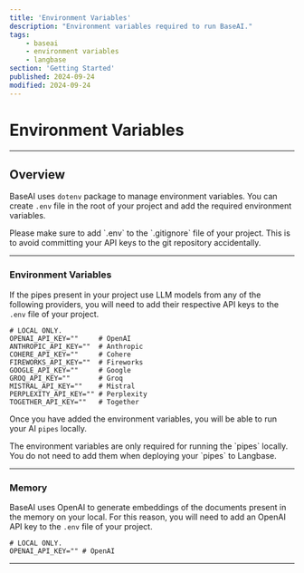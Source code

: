 ```yaml
---
title: 'Environment Variables'
description: "Environment variables required to run BaseAI."
tags:
    - baseai
    - environment variables
    - langbase
section: 'Getting Started'
published: 2024-09-24
modified: 2024-09-24
---
```


# Environment Variables

---

## Overview

BaseAI uses `dotenv` package to manage environment variables. You can create `.env` file in the root of your project and add the required environment variables.

<Warn>
Please make sure to add `.env` to the `.gitignore` file of your project. This is to avoid committing your API keys to the git repository accidentally.
</Warn>

---

### Environment Variables

If the pipes present in your project use LLM models from any of the following providers, you will need to add their respective API keys to the `.env` file of your project.

```shell
# LOCAL ONLY.
OPENAI_API_KEY=""     # OpenAI
ANTHROPIC_API_KEY=""  # Anthropic
COHERE_API_KEY=""     # Cohere
FIREWORKS_API_KEY=""  # Fireworks
GOOGLE_API_KEY=""     # Google
GROQ_API_KEY=""       # Groq
MISTRAL_API_KEY=""    # Mistral
PERPLEXITY_API_KEY="" # Perplexity
TOGETHER_API_KEY=""   # Together
```

Once you have added the environment variables, you will be able to run your AI `pipes` locally.

<Note>
The environment variables are only required for running the `pipes` locally. You do not need to add them when deploying your `pipes` to Langbase.
</Note>

---

### Memory

BaseAI uses OpenAI to generate embeddings of the documents present in the memory on your local. For this reason, you will need to add an OpenAI API key to the `.env` file of your project.

```shell
# LOCAL ONLY.
OPENAI_API_KEY="" # OpenAI
```

---
